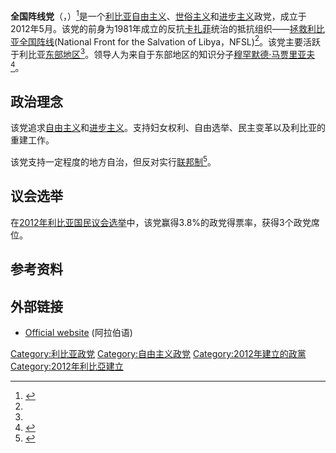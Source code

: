{{Infobox political party
|country = 利比亚
|name_english = National Front Party
|name_native = {{rtl-lang|ar|حزب الجبهة الوطنية}} <br>Hizb Al-Jabha Al-Wataniyya
|logo = [[File:Libya_National_Front_Party_logo.png|280px]]
|flag = [[File:Flag_of_the_National_Front_for_the_Salvation_of_Libya.svg|200px]]
|leader = [[穆罕默德·马贾里亚夫|穆罕默德·马贾里亚夫]]
|secretary_general =
|leader1_title = 
|leader1_name = 
|slogan = 
|founded = 2012年5月
|predecessor = [[拯救利比亚全国阵线|拯救利比亚全国阵线]]
|headquarters = 
|ideology = [[自由主义|自由主义]]<ref name="Herald"/> <br>[[进步主义|进步主义]]<ref name="Guardian">{{Citation |first=Umar |last=Khan |title=Libya's delayed elections are hard to call |newspaper=The Guardian |date=5 June 2012 |url=http://www.guardian.co.uk/commentisfree/2012/jun/05/libya-delayed-elections |accessdate=2 July 2012 |archive-date=2012-06-07 |archive-url=https://web.archive.org/web/20120607234901/http://www.guardian.co.uk/commentisfree/2012/jun/05/libya-delayed-elections |dead-url=no }}</ref> <br>[[世俗主义|世俗主义]]<ref name="Herald"/>
|position = [[中间偏左|中间偏左]]
|international = 无
|colorcode = #D1E231
|seats1_title = [[利比亚国民议会|国民议会]]
|seats1 = {{Infobox political party/seats|3|200|hex=#D1E231}}
|website = http://www.jabha.ly/
}}
'''全国阵线党'''（{{lang-ar|حزب الجبهة الوطنية}}，''{{transl|ar|Hizb Al-Jabha Al-Wataniyya}}''）<ref name="Haimzadeh">{{Citation |url=http://www.middle-east-online.com/english/?id=53172 |title=Libya’s Unquiet Election |first=Patrick |last=Haimzadeh |newspaper=Middle East Online |date=3 July 2012 |accessdate=2012-07-08 |archive-date=2013-06-16 |archive-url=https://web.archive.org/web/20130616152828/http://www.middle-east-online.com/english/?id=53172 |dead-url=yes }}</ref>是一个[[利比亚|利比亚]][[自由主义|自由主义]]、[[世俗主义|世俗主义]]和[[进步主义|进步主义]]政党，成立于2012年5月。该党的前身为1981年成立的反抗[[卡扎菲|卡扎菲]]统治的抵抗组织——[[拯救利比亚全国阵线|拯救利比亚全国阵线]](National Front for the Salvation of Libya，NFSL)<ref name="Guardian"/>。该党主要活跃于利比亚[[昔兰尼加|东部地区]]<ref name="Haimzadeh"/>。领导人为来自于东部地区的知识分子[[穆罕默德·马贾里亚夫|穆罕默德·马贾里亚夫]]<ref>{{Citation |first=Margaret |last=Coker |title=Libya Election Panel Battles Ghosts |newspaper=The Wall Street Journal |date=22 June 2012 |url=http://online.wsj.com/article/SB10001424052702303444204577462401509471274.html |accessdate=2012-07-08 |archive-date=2013-05-09 |archive-url=https://web.archive.org/web/20130509002327/http://online.wsj.com/article/SB10001424052702303444204577462401509471274.html |dead-url=no }}</ref>。

== 政治理念 ==
该党追求[[自由主义|自由主义]]和[[进步主义|进步主义]]。支持妇女权利、自由选举、民主变革以及利比亚的重建工作。

该党支持一定程度的地方自治，但反对实行[[联邦制|联邦制]]<ref name="Herald">{{Citation |first=Umar |last=Khan |title=Party Profile: The National Front |newspaper=Libya Herald |date=30 June 2012 |url=http://www.libyaherald.com/party-profile-the-national-front/ |accessdate=2012-07-08 |archive-date=2012-07-07 |archive-url=https://web.archive.org/web/20120707093506/http://www.libyaherald.com/party-profile-the-national-front/ |dead-url=no }}</ref>。

== 议会选举 ==
在[[2012年利比亚国民议会选举|2012年利比亚国民议会选举]]中，该党赢得3.8%的政党得票率，获得3个政党席位。

==参考资料==
<references/>

==外部链接==
*[http://www.jabha.ly/ Official website]{{Wayback|url=http://www.jabha.ly/ |date=20120609080505 }} (阿拉伯语)

{{利比亚政党}}

[[Category:利比亚政党|Category:利比亚政党]]
[[Category:自由主义政党|Category:自由主义政党]]
[[Category:2012年建立的政黨|Category:2012年建立的政黨]]
[[Category:2012年利比亞建立|Category:2012年利比亞建立]]